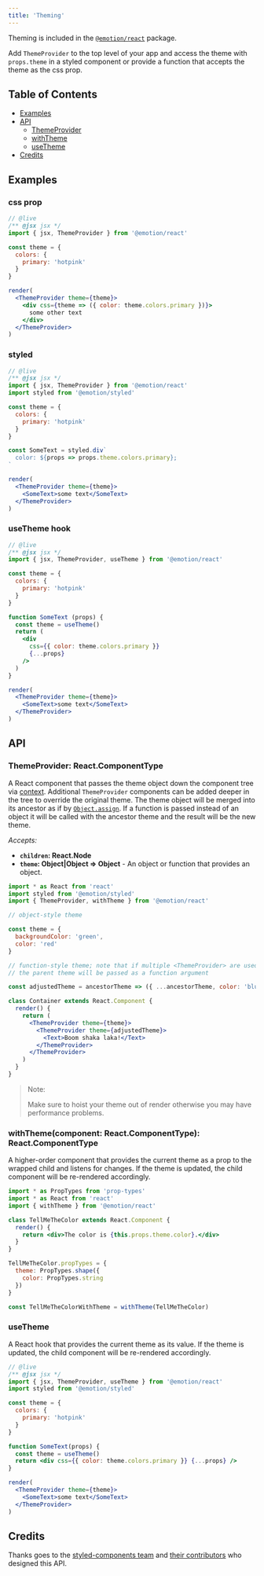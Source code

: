 ```yaml
---
title: 'Theming'
---
```


Theming is included in the [`@emotion/react`](https://emotion.sh/docs/@emotion/react) package.

Add `ThemeProvider` to the top level of your app and access the theme with `props.theme` in a styled component or provide a function that accepts the theme as the css prop.

## Table of Contents

- [Examples](#examples)
- [API](#api)
  - [ThemeProvider](#themeprovider-reactcomponenttype)
  - [withTheme](#withthemecomponent-reactcomponenttype-reactcomponenttype)
  - [useTheme](#usetheme)
- [Credits](#credits)

## Examples

### css prop

```jsx
// @live
/** @jsx jsx */
import { jsx, ThemeProvider } from '@emotion/react'

const theme = {
  colors: {
    primary: 'hotpink'
  }
}

render(
  <ThemeProvider theme={theme}>
    <div css={theme => ({ color: theme.colors.primary })}>
      some other text
    </div>
  </ThemeProvider>
)
```

### styled

```jsx
// @live
/** @jsx jsx */
import { jsx, ThemeProvider } from '@emotion/react'
import styled from '@emotion/styled'

const theme = {
  colors: {
    primary: 'hotpink'
  }
}

const SomeText = styled.div`
  color: ${props => props.theme.colors.primary};
`

render(
  <ThemeProvider theme={theme}>
    <SomeText>some text</SomeText>
  </ThemeProvider>
)
```

### useTheme hook

```jsx
// @live
/** @jsx jsx */
import { jsx, ThemeProvider, useTheme } from '@emotion/react'

const theme = {
  colors: {
    primary: 'hotpink'
  }
}

function SomeText (props) {
  const theme = useTheme()
  return (
    <div
      css={{ color: theme.colors.primary }}
      {...props}
    />
  )
}

render(
  <ThemeProvider theme={theme}>
    <SomeText>some text</SomeText>
  </ThemeProvider>
)
```

## API

### ThemeProvider: React.ComponentType

A React component that passes the theme object down the component tree via [context](https://reactjs.org/docs/context.html). Additional `ThemeProvider` components can be added deeper in the tree to override the original theme. The theme object will be merged into its ancestor as if by [`Object.assign`](https://developer.mozilla.org/en-US/docs/Web/JavaScript/Reference/Global_Objects/Object/assign). If a function is passed instead of an object it will be called with the ancestor theme and the result will be the new theme.

_Accepts:_

- **`children`: React.Node**
- **`theme`: Object|Object => Object** - An object or function that provides an object.

```jsx
import * as React from 'react'
import styled from '@emotion/styled'
import { ThemeProvider, withTheme } from '@emotion/react'

// object-style theme

const theme = {
  backgroundColor: 'green',
  color: 'red'
}

// function-style theme; note that if multiple <ThemeProvider> are used,
// the parent theme will be passed as a function argument

const adjustedTheme = ancestorTheme => ({ ...ancestorTheme, color: 'blue' })

class Container extends React.Component {
  render() {
    return (
      <ThemeProvider theme={theme}>
        <ThemeProvider theme={adjustedTheme}>
          <Text>Boom shaka laka!</Text>
        </ThemeProvider>
      </ThemeProvider>
    )
  }
}
```

> Note:
>
> Make sure to hoist your theme out of render otherwise you may have performance problems.

### withTheme(component: React.ComponentType): React.ComponentType

A higher-order component that provides the current theme as a prop to the wrapped child and listens for changes. If the theme is updated, the child component will be re-rendered accordingly.

```jsx
import * as PropTypes from 'prop-types'
import * as React from 'react'
import { withTheme } from '@emotion/react'

class TellMeTheColor extends React.Component {
  render() {
    return <div>The color is {this.props.theme.color}.</div>
  }
}

TellMeTheColor.propTypes = {
  theme: PropTypes.shape({
    color: PropTypes.string
  })
}

const TellMeTheColorWithTheme = withTheme(TellMeTheColor)
```

### useTheme

A React hook that provides the current theme as its value. If the theme is updated, the child component will be re-rendered accordingly.

```jsx
// @live
/** @jsx jsx */
import { jsx, ThemeProvider, useTheme } from '@emotion/react'
import styled from '@emotion/styled'

const theme = {
  colors: {
    primary: 'hotpink'
  }
}

function SomeText(props) {
  const theme = useTheme()
  return <div css={{ color: theme.colors.primary }} {...props} />
}

render(
  <ThemeProvider theme={theme}>
    <SomeText>some text</SomeText>
  </ThemeProvider>
)
```

## Credits

Thanks goes to the [styled-components team](https://github.com/styled-components/styled-components) and [their contributors](https://github.com/styled-components/styled-components/graphs/contributors) who designed this API.
